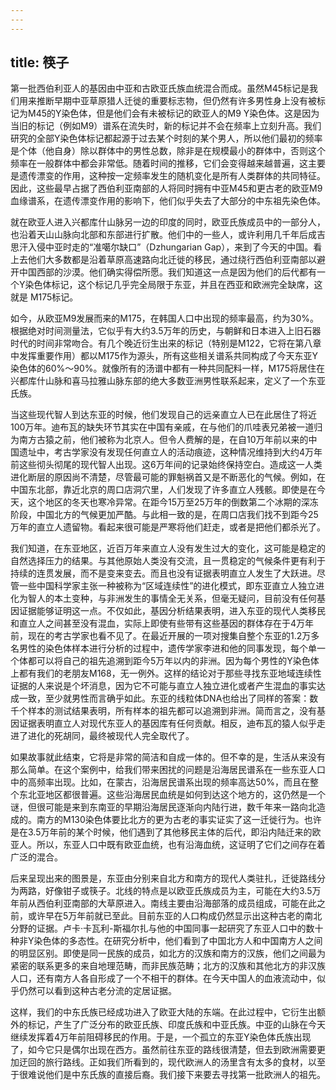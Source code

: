 ```yaml
---
---
---
```

title: 筷子
---




第一批西伯利亚人的基因由中亚和古欧亚氏族血统混合而成。虽然M45标记是我们用来推断早期中亚草原猎人迁徙的重要标志物，但仍然有许多男性身上没有被标记为M45的Y染色体，但是他们会有未被标记的欧亚人的M9 Y染色体。这是因为当旧的标记（例如M9）谱系在流失时，新的标记并不会在频率上立刻升高。我们研究的全部Y染色体标记都起源于过去某个时刻的某个男人，所以他们最初的频率是个体（他自身）除以群体中的男性总数，除非是在规模最小的群体中，否则这个频率在一般群体中都会非常低。随着时间的推移，它们会变得越来越普遍，这主要是遗传漂变的作用，这种按一定频率发生的随机变化是所有人类群体的共同特征。因此，这些最早占据了西伯利亚南部的人将同时拥有中亚M45和更古老的欧亚M9血缘谱系，在遗传漂变作用的影响下，他们似乎失去了大部分的中东祖先染色体。

就在欧亚人进入兴都库什山脉另一边的印度的同时，欧亚氏族成员中的一部分人，也沿着天山山脉向北部和东部进行扩散。他们中的一些人，或许利用几千年后成吉思汗入侵中亚时走的“准噶尔缺口”（Dzhungarian Gap），来到了今天的中国。看上去他们大多数都是沿着草原高速路向北迁徙的移民，通过绕行西伯利亚南部以避开中国西部的沙漠。他们确实得偿所愿。我们知道这一点是因为他们的后代都有一个Y染色体标记，这个标记几乎完全局限于东亚，并且在西亚和欧洲完全缺席，这就是 M175标记。

如今，从欧亚M9发展而来的M175，在韩国人口中出现的频率最高，约为30%。根据绝对时间测量法，它似乎有大约3.5万年的历史，与朝鲜和日本进入上旧石器时代的时间非常吻合。有几个晚近衍生出来的标记（特别是M122，它将在第八章中发挥重要作用）都以M175作为源头，所有这些相关谱系共同构成了今天东亚Y染色体的60%～90%。就像所有的汤谱中都有一种共同配料一样，M175将居住在兴都库什山脉和喜马拉雅山脉东部的绝大多数亚洲男性联系起来，定义了一个东亚氏族。

当这些现代智人到达东亚的时候，他们发现自己的远亲直立人已在此居住了将近100万年。迪布瓦的缺失环节其实在中国有亲戚，在与他们的爪哇表兄弟被一道归为南方古猿之前，他们被称为北京人。但令人费解的是，在自10万年前以来的中国遗址中，考古学家没有发现任何直立人的活动痕迹，这种情况维持到大约4万年前这些彻头彻尾的现代智人出现。这6万年间的记录始终保持空白。造成这一人类进化断层的原因尚不清楚，尽管最可能的罪魁祸首又是不断恶化的气候。例如，在中国东北部，靠近北京的周口店洞穴里，人们发现了许多直立人残骸。即使是在今天，这个地区的冬天也寒冷异常。在距今15万至25万年的倒数第二个冰期的深冻阶段，中国北方的气候更加严酷。与此相一致的是，在周口店我们找不到距今25万年的直立人遗留物。看起来很可能是严寒将他们赶走，或者是把他们都杀光了。

我们知道，在东亚地区，近百万年来直立人没有发生过大的变化，这可能是稳定的自然选择压力的结果。与其他原始人类没有交流，且一贯稳定的气候条件更有利于持续的连贯发展，而不是变来变去。而且也没有证据表明直立人发生了大跃进。尽管一些中国科学家主张一种被称为“区域连续性”的进化模式，即东亚直立人独立进化为智人的本土变种，与非洲发生的事情全无关系，但毫无疑问，目前没有任何基因证据能够证明这一点。不仅如此，基因分析结果表明，进入东亚的现代人类移民和直立人之间甚至没有混血，实际上即使有些带有这些基因的群体存在于4万年前，现在的考古学家也看不见了。在最近开展的一项对搜集自整个东亚的1.2万多名男性的染色体样本进行分析的过程中，遗传学家李进和他的同事发现，每个单一个体都可以将自己的祖先追溯到距今5万年以内的非洲。因为每个男性的Y染色体上都有我们的老朋友M168，无一例外。这样的结论对于那些寻找东亚地域连续性证据的人来说是个坏消息，因为它不可能与直立人独立进化或者产生混血的事实达成一致，至少就男性而言确乎如此。东亚的线粒体DNA也给出了同样的答案：数千个样本的测试结果表明，所有样本的祖先都可以追溯到非洲。简而言之，没有基因证据表明直立人对现代东亚人的基因库有任何贡献。相反，迪布瓦的猿人似乎走进了进化的死胡同，最终被现代人完全取代了。

如果故事就此结束，它将是非常的简洁和自成一体的。但不幸的是，生活从来没有那么简单。在这个案例中，给我们带来困扰的问题是沿海居民谱系在一些东亚人口中的高频率出现。比如，在蒙古，沿海居民谱系出现的频率高达50%，而且在整个东北亚地区都很普遍。这些沿海居民血统是如何到达这个地方的，这仍然是一个谜，但很可能是来到东南亚的早期沿海居民逐渐向内陆行进，数千年来一路向北造成的。南方的M130染色体要比北方的更为古老的事实证实了这一迁徙行为。也许是在3.5万年前的某个时候，他们遇到了其他移民主体的后代，即沿内陆迁来的欧亚人。所以，东亚人口中既有欧亚血统，也有沿海血统，这证明了它们之间存在着广泛的混合。

后来呈现出来的图景是，东亚由分别来自北方和南方的现代人类驻扎，迁徙路线分为两路，好像钳子或筷子。北线的特点是以欧亚氏族成员为主，可能在大约3.5万年前从西伯利亚南部的大草原进入。南线主要由沿海部落的成员组成，可能在此之前，或许早在5万年前就已至此。目前东亚的人口构成仍然显示出这种古老的南北分野的证据。卢卡·卡瓦利-斯福尔扎与他的中国同事一起研究了东亚人口中的数十种非Y染色体的多态性。在研究分析中，他们看到了中国北方人和中国南方人之间的明显区别。即使是同一民族的成员，如北方的汉族和南方的汉族，他们之间最为紧密的联系更多的来自地理范畴，而非民族范畴；北方的汉族和其他北方的非汉族人口，还有南方人各自形成了一个不相干的群体。在今天中国人的血液流动中，似乎仍然可以看到这种古老分流的定居证据。

这样，我们的中东氏族已经成功进入了欧亚大陆的东端。在此过程中，它衍生出额外的标记，产生了广泛分布的欧亚氏族、印度氏族和中亚氏族。中亚的山脉在今天继续发挥着4万年前阻碍移民的作用。于是，一个孤立的东亚Y染色体氏族出现了，如今它只是偶尔出现在西方。虽然前往东亚的路线很清楚，但去到欧洲需要更加迂回的旅行路线。正如我们所看到的，现代欧洲人的汤里含有太多的食材，以至于很难说他们是中东氏族的直接后裔。我们接下来要去寻找第一批欧洲人的祖先。